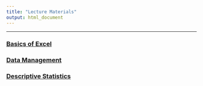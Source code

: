 ```yaml
---
title: "Lecture Materials"
output: html_document
---
```



---

### [Basics of Excel](content/Module-1-BasicsOfExcel.html){target="_blank"}
### [Data Management](content/Module-2-Data-Management.html){target="_blank"}
### [Descriptive Statistics](content/Module-3-Descriptive-Stats.html){target="_blank"}
